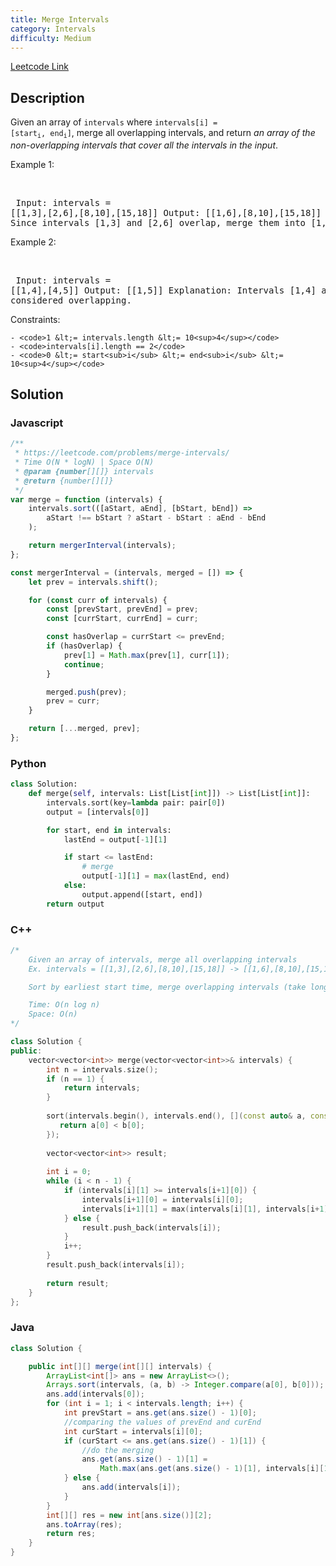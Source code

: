 ```yaml
---
title: Merge Intervals
category: Intervals
difficulty: Medium
---
```


<Callout>

[Leetcode Link](https://leetcode.com/problems/merge-intervals)

</Callout>

## Description
Given an array of <code>intervals</code> where <code>intervals[i] = [start<sub>i</sub>, end<sub>i</sub>]</code>, merge all overlapping intervals, and return *an array of the non-overlapping intervals that cover all the intervals in the input*.

 
Example 1:

<br /><pre className="overflow-x-auto">
Input: intervals = [[1,3],[2,6],[8,10],[15,18]]
Output: [[1,6],[8,10],[15,18]]
Explanation: Since intervals [1,3] and [2,6] overlap, merge them into [1,6].
</pre>

Example 2:

<br /><pre className="overflow-x-auto">
Input: intervals = [[1,4],[4,5]]
Output: [[1,5]]
Explanation: Intervals [1,4] and [4,5] are considered overlapping.
</pre>

 
Constraints:


	- <code>1 &lt;= intervals.length &lt;= 10<sup>4</sup></code>
	- <code>intervals[i].length == 2</code>
	- <code>0 &lt;= start<sub>i</sub> &lt;= end<sub>i</sub> &lt;= 10<sup>4</sup></code>



## Solution

### Javascript
```javascript
/**
 * https://leetcode.com/problems/merge-intervals/
 * Time O(N * logN) | Space O(N)
 * @param {number[][]} intervals
 * @return {number[][]}
 */
var merge = function (intervals) {
    intervals.sort(([aStart, aEnd], [bStart, bEnd]) =>
        aStart !== bStart ? aStart - bStart : aEnd - bEnd
    );

    return mergerInterval(intervals);
};

const mergerInterval = (intervals, merged = []) => {
    let prev = intervals.shift();

    for (const curr of intervals) {
        const [prevStart, prevEnd] = prev;
        const [currStart, currEnd] = curr;

        const hasOverlap = currStart <= prevEnd;
        if (hasOverlap) {
            prev[1] = Math.max(prev[1], curr[1]);
            continue;
        }

        merged.push(prev);
        prev = curr;
    }

    return [...merged, prev];
};

```
### Python
```python
class Solution:
    def merge(self, intervals: List[List[int]]) -> List[List[int]]:
        intervals.sort(key=lambda pair: pair[0])
        output = [intervals[0]]

        for start, end in intervals:
            lastEnd = output[-1][1]

            if start <= lastEnd:
                # merge
                output[-1][1] = max(lastEnd, end)
            else:
                output.append([start, end])
        return output

```
### C++
```cpp
/*
    Given an array of intervals, merge all overlapping intervals
    Ex. intervals = [[1,3],[2,6],[8,10],[15,18]] -> [[1,6],[8,10],[15,18]]

    Sort by earliest start time, merge overlapping intervals (take longer end time)

    Time: O(n log n)
    Space: O(n)
*/

class Solution {
public:
    vector<vector<int>> merge(vector<vector<int>>& intervals) {
        int n = intervals.size();
        if (n == 1) {
            return intervals;
        }
        
        sort(intervals.begin(), intervals.end(), [](const auto& a, const auto& b) {
           return a[0] < b[0]; 
        });
        
        vector<vector<int>> result;
        
        int i = 0;
        while (i < n - 1) {
            if (intervals[i][1] >= intervals[i+1][0]) {
                intervals[i+1][0] = intervals[i][0];
                intervals[i+1][1] = max(intervals[i][1], intervals[i+1][1]);
            } else {
                result.push_back(intervals[i]);
            }
            i++;
        }
        result.push_back(intervals[i]);
        
        return result;
    }
};

```
### Java
```java
class Solution {

    public int[][] merge(int[][] intervals) {
        ArrayList<int[]> ans = new ArrayList<>();
        Arrays.sort(intervals, (a, b) -> Integer.compare(a[0], b[0]));
        ans.add(intervals[0]);
        for (int i = 1; i < intervals.length; i++) {
            int prevStart = ans.get(ans.size() - 1)[0];
            //comparing the values of prevEnd and curEnd
            int curStart = intervals[i][0];
            if (curStart <= ans.get(ans.size() - 1)[1]) {
                //do the merging
                ans.get(ans.size() - 1)[1] =
                    Math.max(ans.get(ans.size() - 1)[1], intervals[i][1]);
            } else {
                ans.add(intervals[i]);
            }
        }
        int[][] res = new int[ans.size()][2];
        ans.toArray(res);
        return res;
    }
}

```


